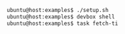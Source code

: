 ```bash
ubuntu@host:examples$ ./setup.sh
ubuntu@host:examples$ devbox shell
ubuntu@host:examples$ task fetch-ti
```
